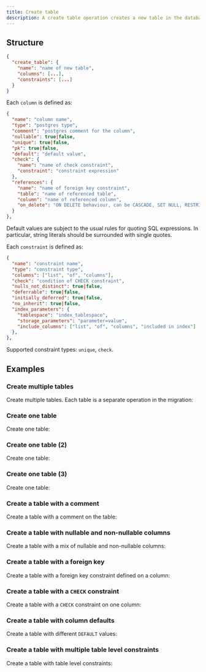 ```yaml
---
title: Create table
description: A create table operation creates a new table in the database.
---
```


## Structure

```json
{
  "create_table": {
    "name": "name of new table",
    "columns": [...],
    "constraints": [...]
  }
}
```

Each `column` is defined as:

```json
{
  "name": "column name",
  "type": "postgres type",
  "comment": "postgres comment for the column",
  "nullable": true|false,
  "unique": true|false,
  "pk": true|false,
  "default": "default value",
  "check": {
    "name": "name of check constraint",
    "constraint": "constraint expression"
  },
  "references": {
    "name": "name of foreign key constraint",
    "table": "name of referenced table",
    "column": "name of referenced column",
    "on_delete": "ON DELETE behaviour, can be CASCADE, SET NULL, RESTRICT, or NO ACTION. Default is NO ACTION",
  }
},
```

Default values are subject to the usual rules for quoting SQL expressions. In particular, string literals should be surrounded with single quotes.

Each `constraint` is defined as:

```json
{
  "name": "constraint name",
  "type": "constraint type",
  "columns": ["list", "of", "columns"],
  "check": "condition of CHECK constraint",
  "nulls_not_distinct": true|false,
  "deferrable": true|false,
  "initially_deferred": true|false,
  "no_inherit": true|false,
  "index_parameters": {
    "tablespace": "index_tablespace",
    "storage_parameters": "parameter=value",
    "include_columns": ["list", "of", "columns", "included in index"]
  },
},
```

Supported constraint types: `unique`, `check`.

## Examples

### Create multiple tables

Create multiple tables. Each table is a separate operation in the migration:

<ExampleSnippet example="01_create_tables.json" language="json" />

### Create one table

Create one table:

<ExampleSnippet example="02_create_another_table.json" language="json" />

### Create one table (2)

Create one table:

<ExampleSnippet example="08_create_fruits_table.json" language="json" />

### Create one table (3)

Create one table:

<ExampleSnippet example="20_create_posts_table.json" language="json" />

### Create a table with a comment 

Create a table with a comment on the table:

<ExampleSnippet example="12_create_employees_table.json" language="json" />

### Create a table with nullable and non-nullable columns

Create a table with a mix of nullable and non-nullable columns:

<ExampleSnippet example="14_add_reviews_table.json" language="json" />

### Create a table with a foreign key

Create a table with a foreign key constraint defined on a column:

<ExampleSnippet example="19_create_orders_table.json" language="json" />

### Create a table with a `CHECK` constraint

Create a table with a `CHECK` constraint on one column:

<ExampleSnippet
  example="25_add_table_with_check_constraint.json"
  language="json"
/>

### Create a table with column defaults

Create a table with different `DEFAULT` values:

<ExampleSnippet example="28_different_defaults.json" language="json" />

### Create a table with multiple table level constraints

Create a table with table level constraints:

<ExampleSnippet example="50_create_table_with_table_constraint.json" language="json" />